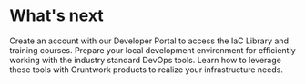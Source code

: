 # What's next

<CardList>
  <Card
    title="Gain access to Gruntwork’s products"
    href="/developer-portal/create-account"
  >
    Create an account with our Developer Portal to access the IaC Library and
    training courses.
  </Card>
  <Card title="Check out our products" href="/products">
    Prepare your local development environment for efficiently working with the
    industry standard DevOps tools.
  </Card>
  <Card title="Engage the community" href="/support#get-support">
    Learn how to leverage these tools with Gruntwork products to realize your
    infrastructure needs.
  </Card>
</CardList>


<!-- ##DOCS-SOURCER-START
{
  "sourcePlugin": "local-copier",
  "hash": "e7b45b1020dff1c72c607663d9ecbcfa"
}
##DOCS-SOURCER-END -->

